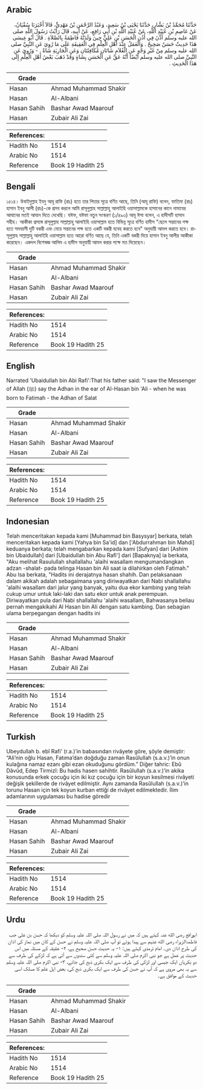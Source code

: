 ## Arabic


<div dir="rtl" lang="ar" style={{fontSize:'larger',backgroundColor:'#f8f9fa',padding:20}}>
حَدَّثَنَا مُحَمَّدُ بْنُ بَشَّارٍ، حَدَّثَنَا يَحْيَى بْنُ سَعِيدٍ، وَعَبْدُ الرَّحْمَنِ بْنُ مَهْدِيٍّ، قَالاَ أَخْبَرَنَا سُفْيَانُ، عَنْ عَاصِمِ بْنِ عُبَيْدِ اللَّهِ، عَنْ عُبَيْدِ اللَّهِ بْنِ أَبِي رَافِعٍ، عَنْ أَبِيهِ، قَالَ رَأَيْتُ رَسُولَ اللَّهِ صلى الله عليه وسلم أَذَّنَ فِي أُذُنِ الْحَسَنِ بْنِ عَلِيٍّ حِينَ وَلَدَتْهُ فَاطِمَةُ بِالصَّلاَةِ ‏.‏ قَالَ أَبُو عِيسَى هَذَا حَدِيثٌ حَسَنٌ صَحِيحٌ ‏.‏ وَالْعَمَلُ عِنْدَ أَهْلِ الْعِلْمِ فِي الْعَقِيقَةِ عَلَى مَا رُوِيَ عَنِ النَّبِيِّ صلى الله عليه وسلم مِنْ غَيْرِ وَجْهٍ عَنِ الْغُلاَمِ شَاتَانِ مُكَافِئَتَانِ وَعَنِ الْجَارِيَةِ شَاةٌ ‏.‏ - وَرُوِيَ عَنِ النَّبِيِّ صلى الله عليه وسلم أَيْضًا أَنَّهُ عَقَّ عَنِ الْحَسَنِ بِشَاةٍ وَقَدْ ذَهَبَ بَعْضُ أَهْلِ الْعِلْمِ إِلَى هَذَا الْحَدِيثِ ‏.‏
</div>
<div style={{backgroundColor:'#f8f9fa',padding:20, marginBottom: 10}}><table> <thead> <tr> <th>Grade</th> <th></th> </tr> </thead> <tbody> <tr><td>Hasan</td><td>Ahmad Muhammad Shakir</td></tr><tr><td>Hasan</td><td>Al-Albani</td></tr><tr><td>Hasan Sahih</td><td>Bashar Awad Maarouf</td></tr><tr><td>Hasan</td><td>Zubair Ali Zai</td></tr></tbody></table><table> <thead> <tr> <th>References:</th> <th></th> </tr> </thead> <tbody><tr><td>Hadith No</td><td>1514</td></tr><tr><td>Arabic No</td><td>1514</td></tr><tr><td>Reference</td><td>Book 19 Hadith 25</td></tr></tbody></table></div>

## Bengali


<div dir="ltr" lang="bn" style={{fontSize:'larger',backgroundColor:'#f8f9fa',padding:20}}>
১৫১৪। উবাইদুল্লাহ ইবনু আবূ রাফি (রাঃ) হতে তার পিতার সূত্রে বর্ণিত আছে, তিনি (আবূ রাফি) বলেন, ফাতিমা (রাঃ) হাসান ইবনু আলী (রাঃ)-কে প্রসব করলে আমি রাসূলুল্লাহ সাল্লাল্লাহু আলাইহি ওয়াসাল্লামকে হাসানের কানে নামাযের আযানের মতই আযান দিতে দেখেছি। যঈফ, যঈফা নতুন সংস্করণ (১/৪৯৩) আবূ ঈসা বলেন, এ হাদীসটি হাসান সহীহ। আকীকা প্রসঙ্গে রাসূলুল্লাহ সাল্লাল্লাহু আলাইহি ওয়াসাল্লাম হতে বিভিন্ন সূত্রে বর্ণিত হাদীস "ছেলে সন্তানের পক্ষ হতে সমবয়সী দুটি বকরী এবং মেয়ে সন্তানের পক্ষ হতে একটি বকরী যবেহ করতে হবে" অনুযায়ী আমল করতে হবে। রাসূলুল্লাহ সাল্লাল্লাহু আলাইহি ওয়াসাল্লাম হতে আরো বর্ণিত আছে যে, তিনি একটি বকরী দিয়ে হাসান ইবনু আলীর আকীকা করেছেন। একদল বিশেষজ্ঞ আলিম এ হাদীস অনুযায়ী আমল করার পক্ষে মত দিয়েছেন।
</div>
<div style={{backgroundColor:'#f8f9fa',padding:20, marginBottom: 10}}><table> <thead> <tr> <th>Grade</th> <th></th> </tr> </thead> <tbody> <tr><td>Hasan</td><td>Ahmad Muhammad Shakir</td></tr><tr><td>Hasan</td><td>Al-Albani</td></tr><tr><td>Hasan Sahih</td><td>Bashar Awad Maarouf</td></tr><tr><td>Hasan</td><td>Zubair Ali Zai</td></tr></tbody></table><table> <thead> <tr> <th>References:</th> <th></th> </tr> </thead> <tbody><tr><td>Hadith No</td><td>1514</td></tr><tr><td>Arabic No</td><td>1514</td></tr><tr><td>Reference</td><td>Book 19 Hadith 25</td></tr></tbody></table></div>

## English


<div dir="ltr" lang="en" style={{fontSize:'larger',backgroundColor:'#f8f9fa',padding:20}}>
Narrated 'Ubaidullah bin Abi Rafi':That his father said: "I saw the Messenger of Allah (ﷺ) say the Adhan in the ear of Al-Hasan bin 'Ali - when he was born to Fatimah - the Adhan of Salat
</div>
<div style={{backgroundColor:'#f8f9fa',padding:20, marginBottom: 10}}><table> <thead> <tr> <th>Grade</th> <th></th> </tr> </thead> <tbody> <tr><td>Hasan</td><td>Ahmad Muhammad Shakir</td></tr><tr><td>Hasan</td><td>Al-Albani</td></tr><tr><td>Hasan Sahih</td><td>Bashar Awad Maarouf</td></tr><tr><td>Hasan</td><td>Zubair Ali Zai</td></tr></tbody></table><table> <thead> <tr> <th>References:</th> <th></th> </tr> </thead> <tbody><tr><td>Hadith No</td><td>1514</td></tr><tr><td>Arabic No</td><td>1514</td></tr><tr><td>Reference</td><td>Book 19 Hadith 25</td></tr></tbody></table></div>

## Indonesian


<div dir="ltr" lang="id" style={{fontSize:'larger',backgroundColor:'#f8f9fa',padding:20}}>
Telah menceritakan kepada kami [Muhammad bin Basysyar] berkata, telah menceritakan kepada kami [Yahya bin Sa'id] dan ['Abdurrahman bin Mahdi] keduanya berkata; telah mengabarkan kepada kami [Sufyan] dari [Ashim bin Ubaidullah] dari [Ubaidullah bin Abu Rafi'] dari [Bapaknya] ia berkata, "Aku melihat Rasulullah shallallahu 'alaihi wasallam mengumandangkan adzan -shalat- pada telinga Hasan bin Ali saat ia dilahirkan oleh Fatimah." Abu Isa berkata, "Hadits ini derajatnya hasan shahih. Dan pelaksanaan dalam akikah adalah sebagaimana yang diriwayatkan dari Nabi shallallahu 'alaihi wasallam dari jalur yang banyak, yaitu dua ekor kambing yang telah cukup umur untuk laki-laki dan satu ekor untuk anak perempuan. Diriwayatkan pula dari Nabi shallallahu 'alaihi wasallam, Bahwasanya beliau pernah mengakikahi Al Hasan bin Ali dengan satu kambing. Dan sebagian ulama berpegangan dengan hadits ini
</div>
<div style={{backgroundColor:'#f8f9fa',padding:20, marginBottom: 10}}><table> <thead> <tr> <th>Grade</th> <th></th> </tr> </thead> <tbody> <tr><td>Hasan</td><td>Ahmad Muhammad Shakir</td></tr><tr><td>Hasan</td><td>Al-Albani</td></tr><tr><td>Hasan Sahih</td><td>Bashar Awad Maarouf</td></tr><tr><td>Hasan</td><td>Zubair Ali Zai</td></tr></tbody></table><table> <thead> <tr> <th>References:</th> <th></th> </tr> </thead> <tbody><tr><td>Hadith No</td><td>1514</td></tr><tr><td>Arabic No</td><td>1514</td></tr><tr><td>Reference</td><td>Book 19 Hadith 25</td></tr></tbody></table></div>

## Turkish


<div dir="ltr" lang="tr" style={{fontSize:'larger',backgroundColor:'#f8f9fa',padding:20}}>
Ubeydullah b. ebî Rafi’ (r.a.)’in babasından rivâyete göre, şöyle demiştir: “Ali’nin oğlu Hasan, Fatıma’dan doğduğu zaman Rasûlullah (s.a.v.)’in onun kulağına namaz ezanı gibi ezan okuduğunu gördüm.” Diğer tahric: Ebû Dâvûd, Edep Tirmizî: Bu hadis hasen sahihtir. Rasûlullah (s.a.v.)’in akika konusunda erkek çocuğu için iki kız çocuğu için bir koyun kesilmesi rivâyeti değişik şekillerde de rivâyet edilmiştir. Aynı zamanda Rasûlullah (s.a.v.)’in torunu Hasan için tek koyun kurban ettiği de rivâyet edilmektedir. İlim adamlarının uygulaması bu hadise göredir
</div>
<div style={{backgroundColor:'#f8f9fa',padding:20, marginBottom: 10}}><table> <thead> <tr> <th>Grade</th> <th></th> </tr> </thead> <tbody> <tr><td>Hasan</td><td>Ahmad Muhammad Shakir</td></tr><tr><td>Hasan</td><td>Al-Albani</td></tr><tr><td>Hasan Sahih</td><td>Bashar Awad Maarouf</td></tr><tr><td>Hasan</td><td>Zubair Ali Zai</td></tr></tbody></table><table> <thead> <tr> <th>References:</th> <th></th> </tr> </thead> <tbody><tr><td>Hadith No</td><td>1514</td></tr><tr><td>Arabic No</td><td>1514</td></tr><tr><td>Reference</td><td>Book 19 Hadith 25</td></tr></tbody></table></div>

## Urdu


<div dir="rtl" lang="ur" style={{fontSize:'larger',backgroundColor:'#f8f9fa',padding:20}}>
ابورافع رضی الله عنہ کہتے ہیں کہ میں نے رسول اللہ صلی اللہ علیہ وسلم کو دیکھا کہ حسن بن علی جب فاطمۃالزہراء رضی الله عنہم سے پیدا ہوئے تو آپ صلی اللہ علیہ وسلم نے حسن کے کان میں نماز کی اذان کی طرح اذان دی۔ امام ترمذی کہتے ہیں: ۱- یہ حدیث حسن صحیح ہے، ۲- عقیقہ کے مسئلہ میں اس حدیث پر عمل ہے جو نبی اکرم صلی اللہ علیہ وسلم سے کئی سندوں سے آئی ہے کہ لڑکے کی طرف سے دو بکریاں ایک جیسی اور لڑکی کی طرف سے ایک بکری ذبح کی جائے، ۳- نبی اکرم صلی اللہ علیہ وسلم سے یہ بھی مروی ہے کہ آپ نے حسن کی طرف سے ایک بکری ذبح کی، بعض اہل علم کا مسلک اسی حدیث کے موافق ہے۔
</div>
<div style={{backgroundColor:'#f8f9fa',padding:20, marginBottom: 10}}><table> <thead> <tr> <th>Grade</th> <th></th> </tr> </thead> <tbody> <tr><td>Hasan</td><td>Ahmad Muhammad Shakir</td></tr><tr><td>Hasan</td><td>Al-Albani</td></tr><tr><td>Hasan Sahih</td><td>Bashar Awad Maarouf</td></tr><tr><td>Hasan</td><td>Zubair Ali Zai</td></tr></tbody></table><table> <thead> <tr> <th>References:</th> <th></th> </tr> </thead> <tbody><tr><td>Hadith No</td><td>1514</td></tr><tr><td>Arabic No</td><td>1514</td></tr><tr><td>Reference</td><td>Book 19 Hadith 25</td></tr></tbody></table></div>